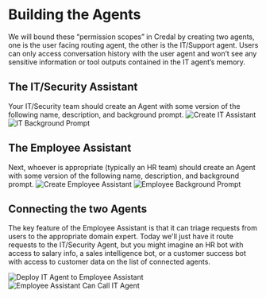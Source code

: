 # Building the Agents

We will bound these “permission scopes” in Credal by creating two agents, one is the user facing routing agent, the other is the IT/Support agent. Users can only access conversation history with the user agent and won’t see any sensitive information or tool outputs contained in the IT agent’s memory.

## The IT/Security Assistant

Your IT/Security team should create an Agent with some version of the following name, description, and background prompt.
![Create IT Assistant](/docs/assets/it-security-use-cases/create-it-assistant.png)
![IT Background Prompt](/docs/assets/it-security-use-cases/it-bg-prompt.png)

## The Employee Assistant

Next, whoever is appropriate (typically an HR team) should create an Agent with some version of the following name, description, and background prompt.
![Create Employee Assistant](/docs/assets/it-security-use-cases/create-employee-assistant.png)
![Employee Background Prompt](/docs/assets/it-security-use-cases/employee-bg-prompt.png)

## Connecting the two Agents

The key feature of the Employee Assistant is that it can triage requests from users to the appropriate domain expert. Today we'll just have it route requests to the IT/Security Agent, but you might imagine an HR bot with access to salary info, a sales intelligence bot, or a customer success bot with access to customer data on the list of connected agents.

![Deploy IT Agent to Employee Assistant](/docs/assets/it-security-use-cases/deploy-it-agent-to-employee-assistant.png)
![Employee Assistant Can Call IT Agent](/docs/assets/it-security-use-cases/employee-assitant-can-call-it-agent.png)
